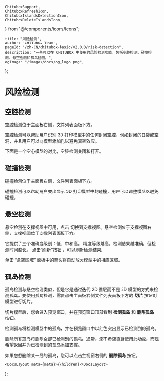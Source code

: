 	ChituboxSupport,
	ChituboxRefreshIcon,
	ChituboxIslandsDetectionIcon,
	ChituboxDeleteIslandsIcon,
} from "@/components/icons/Icons";

	title: "风险检测",
	author: "CHITUBOX Team",
	pageId: "/zh-CN/chitubox-basic/v2.0.0/risk-detection",
	description: "一些可以在 CHITUBOX 中使用的风险检测功能，包括空腔检测、碰撞检测、悬空检测和孤岛检测。",
	ogImage: "/images/docs/og_logo.png",
};

# 风险检测

## 空腔检测

空腔检测位于主面板右侧，文件列表面板下方。

空腔检测可以帮助用户识别 3D 打印模型中的任何封闭空腔，例如封闭的口袋或空洞，并且用户可以向模型添加孔以避免真空效应。

下面是一个空心模型的对比，空腔检测关闭和打开。

<ImageContainer>
	<ImageComparison
		img1Src={
			"/images/docs/en-US/chitubox-basic/2.x.x/008-risk-detection-cavity-off.png"
		}
		text1={"空腔检测关闭"}
		img2Src={
			"/images/docs/en-US/chitubox-basic/2.x.x/008-risk-detection-cavity-on.png"
		}
		text2={"空腔检测打开"}
	/>
</ImageContainer>

## 碰撞检测

碰撞检测位于主面板右侧，文件列表面板下方。

碰撞检测可以帮助用户突出显示 3D 打印模型中的碰撞，用户可以调整模型以避免碰撞。

<ImageContainer>
	<ImageComparison
		img1Src={
			"/images/docs/en-US/chitubox-basic/2.x.x/008-collision-detection-off.png"
		}
		text1={"碰撞检测关闭"}
		img2Src={
			"/images/docs/en-US/chitubox-basic/2.x.x/008-collision-detection-on.png"
		}
		text2={"碰撞检测打开"}
	/>
</ImageContainer>

## 悬空检测

悬空检测在支撑视图中可用，点击 <ChituboxSupport /> 切换到支撑视图。悬空检测位于支撑视图右侧，支撑视图位于支撑列表面板下方。

<ImageContainer>
	<AntdImage
		src={
			"/images/docs/zh-CN/chitubox-basic/2.x.x/008-risk-detection-suspend-detection.png"
		}
	/>
</ImageContainer>

它提供了三个准确度级别：低、中和高。 精度等级越高，检测结果越准确，但检测时间越长。 点击“刷新”按钮 <ChituboxRefreshIcon />，可以刷新检测结果。

单击 “悬空区域” 面板中的箭头将自动放大模型中的相应区域。

<ImageContainer>
	<AntdImage
		src={
			"/images/docs/zh-CN/chitubox-basic/2.x.x/008-suspend-cam-switching.gif"
		}
	/>
</ImageContainer>

## 孤岛检测

孤岛检测与悬空检测类似，但是它是通过迭代 2D 图层而不是 3D 模型的方式来检测孤岛。要使用孤岛检测，需要点击主面板右侧文件列表面板下方的 **切片** 按钮对模型进行切片。

<ImageContainer>
	<AntdImage
		src={
			"/images/docs/zh-CN/chitubox-basic/2.x.x/008-risk-detection-slice.png"
		}
	/>
</ImageContainer>

切片模型后，您会进入预览窗口，并在预览窗口顶部看到 **检测孤岛** 和 **删除孤岛** 按钮。

<ChituboxIslandsDetectionIcon /> 检测孤岛将检测模型中的孤岛，并在预览窗口中以红色突出显示已检测到的孤岛。

<ChituboxDeleteIslandsIcon /> 删除所有孤岛将删除全部已检测到的孤岛。通常，您不希望直接使用此功能，而是希望返回并为已检测到的孤岛添加支撑。

如果您想删除某一层的孤岛，您可以点击主视窗右侧的 **删除孤岛** 按钮。

<ImageContainer>
	<AntdImage
		src={
			"/images/docs/zh-CN/chitubox-basic/2.x.x/008-risk-detection-delete-islands.png"
		}
	/>
</ImageContainer>

	<DocsLayout meta={meta}>{children}</DocsLayout>
);
